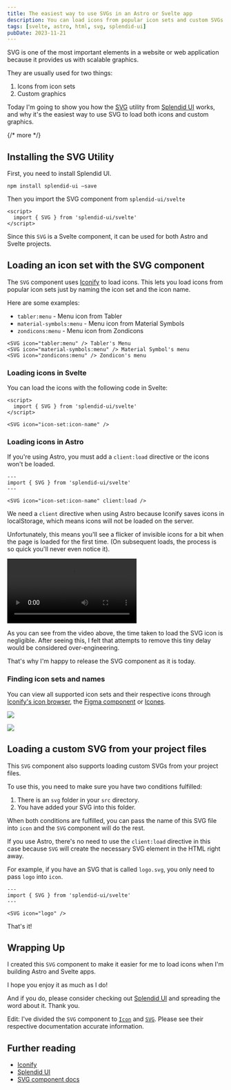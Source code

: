 ```yaml
---
title: The easiest way to use SVGs in an Astro or Svelte app
description: You can load icons from popular icon sets and custom SVGs with this simple approach.
tags: [svelte, astro, html, svg, splendid-ui]
pubDate: 2023-11-21
---
```


SVG is one of the most important elements in a website or web application because it provides us with scalable graphics.

They are usually used for two things:

1. Icons from icon sets
2. Custom graphics

Today I'm going to show you how the [SVG](https://splendidlabz.com/svelte/svg) utility from [Splendid UI](https://splendidlabz.com) works, and why it's the easiest way to use SVG to load both icons and custom graphics.

{/* more */}

## Installing the SVG Utility

First, you need to install Splendid UI.

```shell
npm install splendid-ui —save
```

Then you import the SVG component from `splendid-ui/svelte`

```svelte
<script>
  import { SVG } from 'splendid-ui/svelte'
</script>
```

Since this `SVG` is a Svelte component, it can be used for both Astro and Svelte projects.

## Loading an icon set with the SVG component

The `SVG` component uses [Iconify](https://iconify.design) to load icons. This lets you load icons from popular icon sets just by naming the icon set and the icon name.

Here are some examples:

- `tabler:menu` - Menu icon from Tabler
- `material-symbols:menu` - Menu icon from Material Symbols
- `zondicons:menu` - Menu icon from Zondicons

```astro
<SVG icon="tabler:menu" /> Tabler's Menu
<SVG icon="material-symbols:menu" /> Material Symbol's menu
<SVG icon="zondicons:menu" /> Zondicon's menu
```


<Simple client:load />

### Loading icons in Svelte

You can load the icons with the following code in Svelte:

```svelte
<script>
  import { SVG } from 'splendid-ui/svelte'
</script>

<SVG icon="icon-set:icon-name" />
```

### Loading icons in Astro

If you're using Astro, you must add a `client:load` directive or the icons won't be loaded.

```astro
---
import { SVG } from 'splendid-ui/svelte'
---

<SVG icon="icon-set:icon-name" client:load />
```

We need a `client` directive when using Astro because Iconify saves icons in localStorage, which means icons will not be loaded on the server.

Unfortunately, this means you'll see a flicker of invisible icons for a bit when the page is loaded for the first time. (On subsequent loads, the process is so quick you'll never even notice it).

<Video
  gifReplacement
  src="/assets/blog/svg/loading-icons.mp4"
  caption="Loading icons on subsequent requests can be pretty quick!"
/>

As you can see from the video above, the time taken to load the SVG icon is negligible. After seeing this, I felt that attempts to remove this tiny delay would be considered over-engineering.

That's why I'm happy to release the SVG component as it is today.

### Finding icon sets and names

You can view all supported icon sets and their respective icons through [Iconify's icon browser](https://icon-sets.iconify.design), the [Figma component](https://www.figma.com/community/plugin/735098390272716381/iconify) or [Icones](https://icones.js.org).

<Image
  src="/assets/blog/svg/iconify icon browser.png"
  caption="
Iconify icon browser"
/>

<Image
  src="/assets/blog/svg/iconify-icon-name.png"
  caption="Finding an icon's name"
/>

## Loading a custom SVG from your project files

This `SVG` component also supports loading custom SVGs from your project files.

To use this, you need to make sure you have two conditions fulfilled:

1. There is an `svg` folder in your `src` directory.
2. You have added your SVG into this folder.

When both conditions are fulfilled, you can pass the name of this SVG file into `icon` and the `SVG` component will do the rest.

If you use Astro, there's no need to use the `client:load` directive in this case because `SVG` will create the necessary SVG element in the HTML right away.

For example, if you have an SVG that is called `logo.svg`, you only need to pass `logo` into `icon`.

```astro
---
import { SVG } from 'splendid-ui/svelte'
---

<SVG icon="logo" />
```

That's it!

## Wrapping Up

I created this `SVG` component to make it easier for me to load icons when I'm building Astro and Svelte apps.

I hope you enjoy it as much as I do!

And if you do, please consider checking out [Splendid UI](https://splendidlabz.com) and spreading the word about it. Thank you.

Edit: I've divided the `SVG` component to [`Icon`](https://splendidlabz.com/svelte/icon) and [`SVG`](https://splendidlabz.com/astro/svg). Please see their respective documentation accurate information.

## Further reading

- [Iconify](https://iconify.design)
- [Splendid UI](https://splendidlabz.com)
- [SVG component docs](https://splendidlabz.com/svelte/icon)
